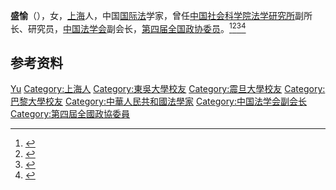 '''盛愉'''（{{bd|1925年||2004年|7月18日}}），女，[[上海|上海]]人，中国[[国际法|国际法]]学家，曾任[[中国社会科学院法学研究所|中国社会科学院法学研究所]]副所长、研究员，[[中国法学会|中国法学会]]副会长，[[第四届全国政协委员|第四届全国政协委员]]。<ref>{{Cite book|title=中国妇女名人录|author=薛维维; 慕群|publisher=陕西人民出版社|year=1988|isbn=|location=西安|pages=}}</ref><ref>{{Cite book|title=华夏妇女名人词典|author=周行健主编|publisher=华夏出版社|year=1988|isbn=|location=北京|pages=}}</ref><ref>{{Cite book|title=20世纪中华人物名字号辞典|author=周家珍编著|publisher=法律出版社|year=2000|isbn=9787503628320|location=北京|pages=}}</ref><ref>{{Cite book|title=中华当代文化名人大辞典|author=张品兴, 殷登祥, 陈有进等主编|publisher=中国广播电视出版社|year=1992|isbn=9787504315137|location=北京|pages=}}</ref>

== 参考资料 ==
{{reflist}}

{{中国人物小作品}}
{{Navboxes 
| title  = 盛愉在[[中国法学会|中国法学会]]的职务
| list1  =
{{中国法学会第一届理事会}}
{{中国法学会第二届理事会}}
}}

{{Authority control}}
{{DEFAULTSORT:Sheng盛}}
[[Category:盛姓|Yu]]
[[Category:上海人|Category:上海人]]
[[Category:東吳大學校友|Category:東吳大學校友]]
[[Category:震旦大學校友|Category:震旦大學校友]]
[[Category:巴黎大學校友|Category:巴黎大學校友]]
[[Category:中華人民共和國法學家|Category:中華人民共和國法學家]]
[[Category:中国法学会副会长|Category:中国法学会副会长]]
[[Category:第四屆全國政協委員|Category:第四屆全國政協委員]]
